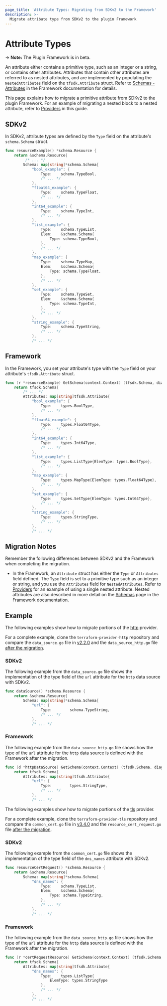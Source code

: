 ```yaml
---
page_title: 'Attribute Types: Migrating from SDKv2 to the Framework'
description: >-
  Migrate attribute type from SDKv2 to the plugin Framework
---
```


# Attribute Types

-> **Note:** The Plugin Framework is in beta.

An attribute either contains a primitive type, such as an integer or a string, or contains other attributes. Attributes
that contain other attributes are referred to as nested attributes, and are implemented by populating the
`NestedAttributes` field on the `tfsdk.Attribute` struct. Refer to
[Schemas - Attributes](/plugin/framework/schemas#type) in the Framework documentation for details.

This page explains how to migrate a primitive attribute from SDKv2 to the plugin Framework. For an example of
migrating a nested block to a nested attribute, refer to [Providers](/plugin/framework/migrating/providers#example-1) in
this guide.

## SDKv2

In SDKv2, attribute types are defined by the `Type` field on the attribute's `schema.Schema` struct.

```go
func resourceExample() *schema.Resource {
    return &schema.Resource{
         /* ... */
        Schema: map[string]*schema.Schema{
            "bool_example": {
                Type:    schema.TypeBool,
                /* ... */
            },
            "float64_example": {
                Type:    schema.TypeFloat,
                /* ... */
            },
            "int64_example": {
                Type:    schema.TypeInt,
                /* ... */
            },
            "list_example": {
                Type:    schema.TypeList,
                Elem:    &schema.Schema{
			        Type: schema.TypeBool,
		        },
                /* ... */
            },
            "map_example": {
                Type:    schema.TypeMap,
                Elem:    &schema.Schema{
			        Type: schema.TypeFloat,
		        },
                /* ... */
            },
            "set_example": {
                Type:    schema.TypeSet,
                Elem:    &schema.Schema{
			        Type: schema.TypeInt,
		        },
                /* ... */
            },
            "string_example": {
                Type:    schema.TypeString,
                /* ... */
            },
            /* ... */
```
## Framework

In the Framework, you set your attribute's type with the `Type` field on your attribute's `tfsdk.Attribute` struct.

```go
func (r *resourceExample) GetSchema(context.Context) (tfsdk.Schema, diag.Diagnostics) {
    return tfsdk.Schema{
        /* ... */
        Attributes: map[string]tfsdk.Attribute{
            "bool_example": {
				Type:    types.BoolType,
				/* ... */
			},
			"float64_example": {
				Type:    types.Float64Type,
				/* ... */
			},
			"int64_example": {
				Type:    types.Int64Type,
				/* ... */
			},
			"list_example": {
				Type:    types.ListType{ElemType: types.BoolType},
				/* ... */
			},
			"map_example": {
				Type:    types.MapType{ElemType: types.Float64Type},
				/* ... */
			},
			"set_example": {
				Type:    types.SetType{ElemType: types.Int64Type},
				/* ... */
			},
			"string_example": {
				Type:    types.StringType,
				/* ... */
			},
            /* ... */
```

## Migration Notes

Remember the following differences between SDKv2 and the Framework when completing the migration.

- In the Framework, an `Attribute` struct has either the `Type` or `Attributes` field defined. The `Type` field is set to
a primitive type such as an integer or string, and you use the `Attributes` field for `NestedAttributes`. Refer to
[Providers](/plugin/framework/migrating/providers#example-1) for an example of using a single
nested attribute. Nested attributes are also described in more detail on the
[Schemas](https://www.terraform.io/plugin/framework/schemas#attributes-1) page in the Framework documentation.

## Example

The following examples show how to migrate portions of the
[http](https://github.com/hashicorp/terraform-provider-http) provider.

For a complete example, clone the
`terraform-provider-http` repository and compare the `data_source.go` file in
[v2.2.0](https://github.com/hashicorp/terraform-provider-http/blob/v2.2.0/internal/provider/data_source.go)
and the `data_source_http.go` file
[after the migration](https://github.com/hashicorp/terraform-provider-http/blob/8527d5b4546b54cdef246a13befc5745dbbbf740/internal/provider/data_source_http.go).

### SDKv2

The following example from the `data_source.go` file shows the implementation of the type field of the `url` attribute
for the `http` data source with SDKv2.

```go
func dataSource() *schema.Resource {
    return &schema.Resource{
        Schema: map[string]*schema.Schema{
            "url": {
                Type:        schema.TypeString,
                /* ... */
            },
            /* ... */
```

### Framework

The following example from the `data_source_http.go` file shows how the type of the `url` attribute for the `http` data
source is defined with the Framework after the migration.

```go
func (d *httpDataSource) GetSchema(context.Context) (tfsdk.Schema, diag.Diagnostics) {
    return tfsdk.Schema{
        Attributes: map[string]tfsdk.Attribute{
            "url": {
                Type:        types.StringType,
                /* ... */
            },
            /* ... */
```

The following examples show how to migrate portions of the
[tls](https://github.com/hashicorp/terraform-provider-tls) provider.

For a complete example, clone the
`terraform-provider-tls` repository and compare the `common_cert.go` file in
[v3.4.0](https://github.com/hashicorp/terraform-provider-tls/blob/v3.4.0/internal/provider/common_cert.go)
and the `resource_cert_request.go` file
[after the migration](https://github.com/hashicorp/terraform-provider-tls/blob/4dafb105818e45a88532f917e7b170ee2a9bb092/internal/provider/resource_cert_request.go).

### SDKv2

The following example from the `common_cert.go` file shows the implementation of the type field of the `dns_names`
attribute with SDKv2.

```go
func resourceCertRequest() *schema.Resource {
    return &schema.Resource{
        Schema: map[string]*schema.Schema{
            "dns_names": {
                Type:    schema.TypeList,
                Elem:    &schema.Schema{
			        Type: schema.TypeString,
		        },
                /* ... */
            },
            /* ... */
```

### Framework

The following example from the `data_source_http.go` file shows how the type of the `url` attribute for the `http` data
source is defined with the Framework after the migration.

```go
func (r *certRequestResource) GetSchema(context.Context) (tfsdk.Schema, diag.Diagnostics) {
    return tfsdk.Schema{
        Attributes: map[string]tfsdk.Attribute{
            "dns_names": {
                Type:    types.ListType{
                    ElemType: types.StringType
                },
                /* ... */
            },
            /* ... */
```
